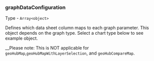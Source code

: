 
<Meta title="Dashboard/Data types/graphDataConfiguration" />

### graphDataConfiguration

Type - `Array<object>`

Defines which data sheet column maps to each graph parameter. This object depends on the graph type. Select a chart type below to see example object.

__Please note: This is NOT applicable for `geoHubMap`,`geoHubMapWithLayerSelection`, and `geoHubCompareMap`.

<ChartConfigDropdown type='dataSettings'/>
